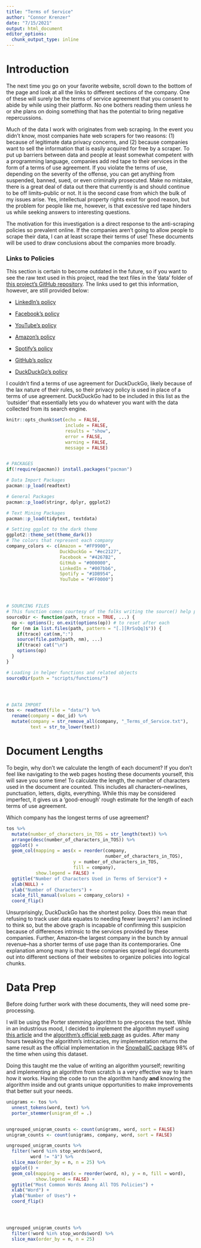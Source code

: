 ```yaml
---
title: "Terms of Service"
author: "Connor Krenzer"
date: "7/15/2021"
output: html_document
editor_options: 
  chunk_output_type: inline
---
```


# Introduction

The next time you go on your favorite website, scroll down to the bottom of the page and look at all the links to different sections of the company. One of these will surely be the terms of service agreement that you consent to abide by while using their platform. No one bothers reading them unless he or she plans on doing something that has the potential to bring negative repercussions.

Much of the data I work with originates from web scraping. In the event you didn't know, most companies hate web scrapers for two reasons: (1) because of legitimate data privacy concerns, and (2) because companies want to sell the information that is easily acquired for free by a scraper. To put up barriers between data and people at least somewhat competent with a programming language, companies add red tape to their services in the form of a terms of use agreement. If you violate the terms of use, depending on the severity of the offense, you can get anything from suspended, banned, sued, or even criminally prosecuted. Make no mistake, there is a great deal of data out there that currently is and should continue to be off limits--public or not. It is the second case from which the bulk of my issues arise. Yes, intellectual property rights exist for good reason, but the problem for people like me, however, is that excessive red tape hinders us while seeking answers to interesting questions.

The motivation for this investigation is a direct response to the anti-scraping policies so prevalent online. If the companies aren't going to allow people to scrape their data, I can at least scrape their terms of use! These documents will be used to draw conclusions about the companies more broadly.


### Links to Policies

This section is certain to become outdated in the future, so if you want to see the raw text used in this project, read the text files in the 'data' folder of [this project's GitHub repository](https://github.com/Ckrenzer/Terms-of-Use). The links used to get this information, however, are still provided below:

-   [LinkedIn's policy](https://www.linkedin.com/legal/user-agreement?trk=hb_ft_userag)

-   [Facebook's policy](https://www.facebook.com/legal/terms)

-   [YouTube's policy](https://www.youtube.com/t/terms)

-   [Amazon's policy](https://www.amazon.com/gp/help/customer/display.html?nodeId=508088&ref_=footer_cou)

-   [Spotify's policy](https://www.spotify.com/us/legal/end-user-agreement/)

-   [GitHub's policy](https://docs.github.com/en/github/site-policy/github-terms-of-service)

-   [DuckDuckGo's policy](https://duckduckgo.com/privacy)


I couldn't find a terms of use agreement for DuckDuckGo, likely because of the lax nature of their rules, so their privacy policy is used in place of a terms of use agreement. DuckDuckGo had to be included in this list as the 'outsider' that essentially lets you do whatever you want with the data collected from its search engine.

```r

knitr::opts_chunk$set(echo = FALSE,
                      include = FALSE,
                      results = "show",
                      error = FALSE,
                      warning = FALSE,
                      message = FALSE)


# PACKAGES
if(!require(pacman)) install.packages("pacman")

# Data Import Packages
pacman::p_load(readtext)

# General Packages
pacman::p_load(stringr, dplyr, ggplot2)

# Text Mining Packages
pacman::p_load(tidytext, textdata)

# Setting ggplot to the dark theme
ggplot2::theme_set(theme_dark())
# The colors that represent each company
company_colors <- c(Amazon = "#FF9900",
                    DuckDuckGo = "#ec2127",
                    Facebook = "#4267B2",
                    GitHub = "#000000",
                    LinkedIn = "#007bb6",
                    Spotify = "#1DB954",
                    YouTube = "#FF0000")




# SOURCING FILES
# This function comes courtesy of the folks writing the source() help page
sourceDir <- function(path, trace = TRUE, ...) {
  op <- options(); on.exit(options(op)) # to reset after each 
  for (nm in list.files(path, pattern = "[.][RrSsQq]$")) {
    if(trace) cat(nm,":")
    source(file.path(path, nm), ...)
    if(trace) cat("\n")
    options(op)
  }
}

# Loading in helper functions and related objects
sourceDir(path = "scripts/functions/")




# DATA IMPORT
tos <- readtext(file = "data/") %>% 
  rename(company = doc_id) %>% 
  mutate(company = str_remove_all(company, "_Terms_of_Service.txt"),
         text = str_to_lower(text))

```


# Document Lengths

To begin, why don't we calculate the length of each document? If you don't feel like navigating to the web pages hosting these documents yourself, this will save you some time! To calculate the length, the number of characters used in the document are counted. This includes all characters--newlines, punctuation, letters, digits, everything. While this may be considered imperfect, it gives us a 'good-enough' rough estimate for the length of each terms of use agreement.

Which company has the longest terms of use agreement?



```r

tos %>% 
  mutate(number_of_characters_in_TOS = str_length(text)) %>% 
  arrange(desc(number_of_characters_in_TOS)) %>% 
  ggplot() +
  geom_col(mapping = aes(x = reorder(company,
                                     number_of_characters_in_TOS),
                         y = number_of_characters_in_TOS,
                         fill = company),
           show.legend = FALSE) +
  ggtitle("Number of Characters Used in Terms of Service") +
  xlab(NULL) +
  ylab("Number of Characters") +
  scale_fill_manual(values = company_colors) +
  coord_flip()

```


Unsurprisingly, DuckDuckGo has the shortest policy. Does this mean that refusing to track user data equates to needing fewer lawyers? I am inclined to think so, but the above graph is incapable of confirming this suspicion because of differences intrinsic to the services provided by these companies. Further, Amazon--the largest company in the bunch by annual revenue--has a shorter terms of use page than its contemporaries. One explanation among many is that these companies spread legal documents out into different sections of their websites to organize policies into logical chunks.


# Data Prep

Before doing further work with these documents, they will need some pre-processing. 

I will be using the Porter stemming algorithm to pre-process the text. While in an industrious mood, I decided to implement the algorithm myself using [this article](https://vijinimallawaarachchi.com/2017/05/09/porter-stemming-algorithm/) and the [algorithm's official web page](https://tartarus.org/martin/PorterStemmer/index.html) as guides. After many hours tweaking the algorithm's intricacies, my implementation returns the same result as the official implementation in the [SnowballC package](https://CRAN.R-project.org/package=SnowballC) 98% of the time when using this dataset.

Doing this taught me the value of writing an algorithm yourself; rewriting and implementing an algorithm from scratch is a very effective way to learn how it works. Having the code to run the algorithm handy **and** knowing the algorithm inside and out grants unique opportunities to make improvements that better suit your needs.



```r

unigrams <- tos %>% 
  unnest_tokens(word, text) %>% 
  porter_stemmer(unigram_df = .)


ungrouped_unigram_counts <- count(unigrams, word, sort = FALSE)
unigram_counts <- count(unigrams, company, word, sort = FALSE)

```








```r

ungrouped_unigram_counts %>%  
  filter(!word %in% stop_words$word,
         word != "â") %>% 
  slice_max(order_by = n, n = 25) %>% 
  ggplot() +
  geom_col(mapping = aes(x = reorder(word, n), y = n, fill = word),
           show.legend = FALSE) +
  ggtitle("Most Common Words Among All TOS Policies") +
  xlab("Word") +
  ylab("Number of Uses") +
  coord_flip()




ungrouped_unigram_counts %>%  
  filter(!word %in% stop_words$word) %>% 
  slice_max(order_by = n, n = 25)

```


